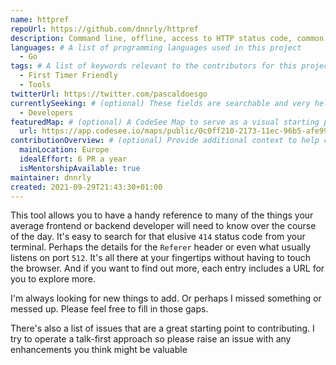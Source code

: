 ```yaml
---
name: httpref
repoUrl: https://github.com/dnnrly/httpref
description: Command line, offline, access to HTTP status code, common header, and port references.
languages: # A list of programming languages used in this project
  - Go
tags: # A list of keywords relevant to the contributors for this project
  - First Timer Friendly
  - Tools
twitterUrl: https://twitter.com/pascaldoesgo
currentlySeeking: # (optional) These fields are searchable and very helpful for contributors to match well with your project
  - Developers
featuredMap: # (optional) A CodeSee Map to serve as a visual starting point for contributors
  url: https://app.codesee.io/maps/public/0c0ff210-2173-11ec-96b5-afe99c614d3c
contributionOverview: # (optional) Provide additional context to help contributors match well with your project
  mainLocation: Europe
  idealEffort: 6 PR a year
  isMentorshipAvailable: true
maintainer: dnnrly
created: 2021-09-29T21:43:30+01:00
---
```


<!-- Divide your content into sections using our handy shortcodes. Each section is optional -->

<Overview>
  
This tool allows you to have a handy reference to many of the things your average frontend or backend developer
  will need to know over the course of the day. It's easy to search for that elusive `414` status code from your
  terminal. Perhaps the details for the `Referer` header or even what usually listens on port `512`. It's all
  there at your fingertips without having to touch the browser. And if you want to find out more, each entry
  includes a URL for you to explore more.

</Overview>

<Contributing>

I'm always looking for new things to add. Or perhaps I missed something or messed up. Please feel free to fill in
  those gaps.

There's also a list of issues that are a great starting point to contributing. I try to operate a talk-first approach so please
  raise an issue with any enhancements you think might be valuable
  
</Contributing>
